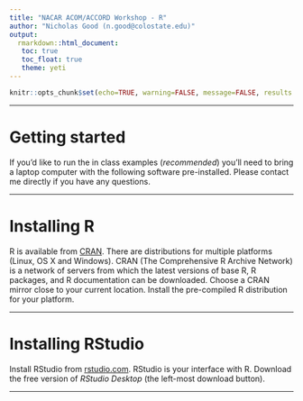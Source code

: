 ```yaml
---
title: "NACAR ACOM/ACCORD Workshop - R"
author: "Nicholas Good (n.good@colostate.edu)"
output:
  rmarkdown::html_document:
   toc: true
   toc_float: true
   theme: yeti
---
```


```r
knitr::opts_chunk$set(echo=TRUE, warning=FALSE, message=FALSE, results = 'hide')
```
---

# Getting started

If you'd like to run the in class examples (*recommended*) you'll need to bring a laptop computer with the following software pre-installed. Please contact me directly if you have any questions.

---

# Installing R

R is available from [CRAN](https://cran.r-project.org). There are distributions for multiple platforms (Linux, OS X and Windows). CRAN (The Comprehensive R Archive Network) is a network of servers from which the latest versions of base R, R packages, and R documentation can be downloaded. Choose a CRAN mirror close to your current location. Install the pre-compiled R distribution for your platform.

---

# Installing RStudio

Install RStudio from [rstudio.com](https://www.rstudio.com/products/rstudio/download/). RStudio is your interface with R. Download the free version of *RStudio Desktop* (the left-most download button).

---